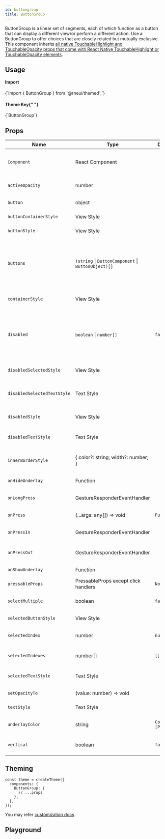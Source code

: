 ```yaml
---
id: buttongroup
title: ButtonGroup
---
```



<IconsStyle />

ButtonGroup is a linear set of segments, each of which function as a button that can display a different view/or perform a different action.
Use a ButtonGroup to offer choices that are closely related but mutually exclusive.
This component inherits [all native TouchableHighlight and TouchableOpacity props that come with React Native TouchableHighlight or TouchableOpacity elements](https://reactnative.dev/docs/touchablehighlight.html).

## Usage

<div class="row inline-flex-center">
  <div class="col col--3">
    <h4>Import</h4>
  </div>
  <div class="col col--9">
    <CodeBlock>{`import { ButtonGroup } from '@rneui/themed';`}</CodeBlock>
  </div>
  <div class="col col--3">
    <h4>
      Theme Key{" "}
      <a href="#theming">
        <BiInfoCircle />
      </a>
    </h4>
  </div>
  <div class="col col--9">
    <CodeBlock>{`ButtonGroup`}</CodeBlock>
  </div>
</div>

<Usage />

## Props

<div class='table-responsive'>

| Name                        | Type                                                | Default           | Description                                                                                                                          |
| --------------------------- | --------------------------------------------------- | ----------------- | ------------------------------------------------------------------------------------------------------------------------------------ |
| `Component`                 | React Component                                     |                   | Choose other button component such as TouchableOpacity.                                                                              |
| `activeOpacity`             | number                                              |                   | Add active opacity to the button in buttonGroup.                                                                                     |
| `button`                    | object                                              |                   | Button for the component.                                                                                                            |
| `buttonContainerStyle`      | View Style                                          |                   | Specify styling for button containers.                                                                                               |
| `buttonStyle`               | View Style                                          |                   | Specify styling for button.                                                                                                          |
| `buttons`                   | `(string` \| `ButtonComponent` \| `ButtonObject)[]` |                   | Array of buttons for component (required), if returning a component, must be an object with { element: componentName }.              |
| `containerStyle`            | View Style                                          |                   | Specify styling for main button container.                                                                                           |
| `disabled`                  | `boolean` \| `number[]`                             | `false`           | Controls if buttons are disabled. Setting `true` makes all of them disabled, while using an array only makes those indices disabled. |
| `disabledSelectedStyle`     | View Style                                          |                   | Styling for each selected button when disabled.                                                                                      |
| `disabledSelectedTextStyle` | Text Style                                          |                   | Styling for the text of each selected button when disabled.                                                                          |
| `disabledStyle`             | View Style                                          |                   | Styling for each button when disabled.                                                                                               |
| `disabledTextStyle`         | Text Style                                          |                   | Styling for the text of each button when disabled.                                                                                   |
| `innerBorderStyle`          | { color?: string; width?: number; }                 |                   | Update the styling of the interior border of the list of buttons.                                                                    |
| `onHideUnderlay`            | Function                                            |                   | Function called on hiding underlay.                                                                                                  |
| `onLongPress`               | GestureResponderEventHandler                        |                   | Called when a long-tap gesture is detected.                                                                                          |
| `onPress`                   | (...args: any[]) => void                            | `Function`        | Method to update Button Group Index.                                                                                                 |
| `onPressIn`                 | GestureResponderEventHandler                        |                   | Called when a touch is engaged before `onPress`.                                                                                     |
| `onPressOut`                | GestureResponderEventHandler                        |                   | Called when a touch is released before `onPress`.                                                                                    |
| `onShowUnderlay`            | Function                                            |                   | Function called on showing underlay.                                                                                                 |
| `pressableProps`            | PressableProps except click handlers                | `None`            |                                                                                                                                      |
| `selectMultiple`            | boolean                                             | `false`           | Allows the user to select multiple buttons.                                                                                          |
| `selectedButtonStyle`       | View Style                                          |                   | Specify styling for selected button.                                                                                                 |
| `selectedIndex`             | number                                              | `null`            | Current selected index of array of buttons.                                                                                          |
| `selectedIndexes`           | number[]                                            | `[]`              | Current selected indexes from the array of buttons.                                                                                  |
| `selectedTextStyle`         | Text Style                                          |                   | Specify specific styling for text in the selected state.                                                                             |
| `setOpacityTo`              | (value: number) => void                             |                   | Function to set the opacity.                                                                                                         |
| `textStyle`                 | Text Style                                          |                   | Specify specific styling for text.                                                                                                   |
| `underlayColor`             | string                                              | `Color [Primary]` | Specify underlayColor for TouchableHighlight.                                                                                        |
| `vertical`                  | boolean                                             | `false`           | Display the ButtonGroup vertically.                                                                                                  |

</div>

## Theming

```tsx
const theme = createTheme({
  components: {
    ButtonGroup: {
      // ...props
    },
  },
});
```

You may refer [customization docs](../customizing#theme)

## Playground

<Play />
